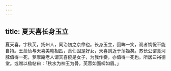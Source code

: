 ```yaml
---
---
---
```

title: 夏天喜长身玉立
---



夏天喜，字秋芙，扬州人，同治初之京伶也。长身玉立，回眸一笑，观者惝怳不能自持。王蘂仙与天喜美艳相匹，蘂仙固是好女，天喜则近于荡姬矣。苏长公谓食河豚值得一死，萝摩庵老人谓天喜傥是女子，为我作妾，亦值得一死也。所居曰裕德堂。或赠以楹帖曰：「秋水为神玉为骨，芙蓉如面柳如眉。」